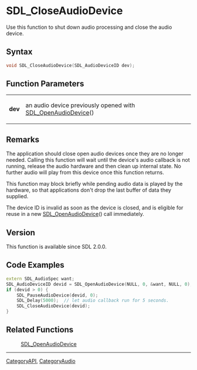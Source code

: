 = SDL_CloseAudioDevice =

Use this function to shut down audio processing and close the audio device.

== Syntax ==

<syntaxhighlight lang='c'>
void SDL_CloseAudioDevice(SDL_AudioDeviceID dev);
</syntaxhighlight>

== Function Parameters ==

{|
|'''dev'''
|an audio device previously opened with [[SDL_OpenAudioDevice]]()
|}

== Remarks ==

The application should close open audio devices once they are no longer
needed. Calling this function will wait until the device's audio callback
is not running, release the audio hardware and then clean up internal
state. No further audio will play from this device once this function
returns.

This function may block briefly while pending audio data is played by the
hardware, so that applications don't drop the last buffer of data they
supplied.

The device ID is invalid as soon as the device is closed, and is eligible
for reuse in a new [[SDL_OpenAudioDevice]]() call immediately.

== Version ==

This function is available since SDL 2.0.0.

== Code Examples ==

<syntaxhighlight lang='c++'>
extern SDL_AudioSpec want;
SDL_AudioDeviceID devid = SDL_OpenAudioDevice(NULL, 0, &want, NULL, 0);
if (devid > 0) {
    SDL_PauseAudioDevice(devid, 0);
    SDL_Delay(5000);  // let audio callback run for 5 seconds.
    SDL_CloseAudioDevice(devid);
}
</syntaxhighlight>

== Related Functions ==

:[[SDL_OpenAudioDevice]]

----
[[CategoryAPI]], [[CategoryAudio]]


